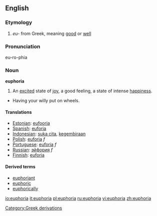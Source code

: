 == English ==
{{wikipedia}}
=== Etymology ===
#''eu-'' from Greek, meaning [[good]] or [[well]]

===Pronunciation===
eu-ro-phia

=== Noun ===
'''euphoria'''

# An [[excited]] state of [[joy]], a good feeling, a state of intense [[happiness]].
* Having your willy put on wheels.

==== Translations ====
*[[Estonian]]: [[eufooria]]
*[[Spanish]]: [[euforia]]
*[[Indonesian]]: [[suka cita]], [[gembira|kegembiraan]]
*[[Polish]]: [[euforia]] ''f''
*[[Portuguese]]: [[euforia]] ''f''
*[[Russian]]: [[эйфория]] ''f''
*[[Finnish]]: [[euforia]]

==== Derived terms ====
* [[euphoriant]]
* [[euphoric]]
* [[euphorically]]

[[Category:Greek derivations]]

[[io:euphoria]]
[[it:euphoria]]
[[pl:euphoria]]
[[ru:euphoria]]
[[vi:euphoria]]
[[zh:euphoria]]